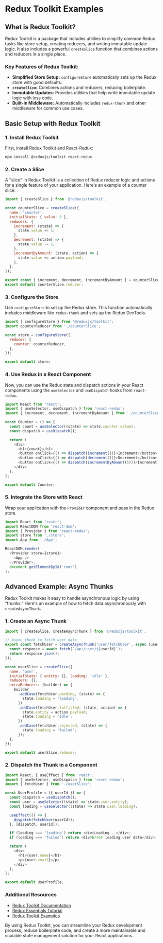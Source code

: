 # Redux Toolkit Examples

## What is Redux Toolkit?

Redux Toolkit is a package that includes utilities to simplify common Redux tasks like store setup, creating reducers, and writing immutable update logic. It also includes a powerful `createSlice` function that combines actions and reducers in a single place.

### Key Features of Redux Toolkit:

- **Simplified Store Setup:** `configureStore` automatically sets up the Redux store with good defaults.
- **`createSlice`:** Combines actions and reducers, reducing boilerplate.
- **Immutable Updates:** Provides utilities that help write immutable update logic with less code.
- **Built-in Middleware:** Automatically includes `redux-thunk` and other middleware for common use cases.

## Basic Setup with Redux Toolkit

### 1. Install Redux Toolkit

First, install Redux Toolkit and React-Redux:

```bash
npm install @reduxjs/toolkit react-redux
```

### 2. Create a Slice

A "slice" in Redux Toolkit is a collection of Redux reducer logic and actions for a single feature of your application. Here's an example of a counter slice:

```js
import { createSlice } from '@reduxjs/toolkit';

const counterSlice = createSlice({
  name: 'counter',
  initialState: { value: 0 },
  reducers: {
    increment: (state) => {
      state.value += 1;
    },
    decrement: (state) => {
      state.value -= 1;
    },
    incrementByAmount: (state, action) => {
      state.value += action.payload;
    },
  },
});

export const { increment, decrement, incrementByAmount } = counterSlice.actions;
export default counterSlice.reducer;
```

### 3. Configure the Store

Use `configureStore` to set up the Redux store. This function automatically includes middleware like `redux-thunk` and sets up the Redux DevTools.

```js
import { configureStore } from '@reduxjs/toolkit';
import counterReducer from './counterSlice';

const store = configureStore({
  reducer: {
    counter: counterReducer,
  },
});

export default store;
```

### 4. Use Redux in a React Component

Now, you can use the Redux state and dispatch actions in your React components using the `useSelector` and `useDispatch` hooks from `react-redux`.

```js
import React from 'react';
import { useSelector, useDispatch } from 'react-redux';
import { increment, decrement, incrementByAmount } from './counterSlice';

const Counter = () => {
  const count = useSelector((state) => state.counter.value);
  const dispatch = useDispatch();

  return (
    <div>
      <h1>{count}</h1>
      <button onClick={() => dispatch(increment())}>Increment</button>
      <button onClick={() => dispatch(decrement())}>Decrement</button>
      <button onClick={() => dispatch(incrementByAmount(5))}>Increment by 5</button>
    </div>
  );
};

export default Counter;
```

### 5. Integrate the Store with React

Wrap your application with the `Provider` component and pass in the Redux store.

```js
import React from 'react';
import ReactDOM from 'react-dom';
import { Provider } from 'react-redux';
import store from './store';
import App from './App';

ReactDOM.render(
  <Provider store={store}>
    <App />
  </Provider>,
  document.getElementById('root')
);
```

## Advanced Example: Async Thunks

Redux Toolkit makes it easy to handle asynchronous logic by using "thunks." Here's an example of how to fetch data asynchronously with `createAsyncThunk`.

### 1. Create an Async Thunk

```js
import { createSlice, createAsyncThunk } from '@reduxjs/toolkit';

// Async thunk to fetch user data
export const fetchUser = createAsyncThunk('user/fetchUser', async (userId) => {
  const response = await fetch(`/api/user/${userId}`);
  return response.json();
});

const userSlice = createSlice({
  name: 'user',
  initialState: { entity: {}, loading: 'idle' },
  reducers: {},
  extraReducers: (builder) => {
    builder
      .addCase(fetchUser.pending, (state) => {
        state.loading = 'loading';
      })
      .addCase(fetchUser.fulfilled, (state, action) => {
        state.entity = action.payload;
        state.loading = 'idle';
      })
      .addCase(fetchUser.rejected, (state) => {
        state.loading = 'failed';
      });
  },
});

export default userSlice.reducer;
```

### 2. Dispatch the Thunk in a Component

```js
import React, { useEffect } from 'react';
import { useSelector, useDispatch } from 'react-redux';
import { fetchUser } from './userSlice';

const UserProfile = ({ userId }) => {
  const dispatch = useDispatch();
  const user = useSelector((state) => state.user.entity);
  const loading = useSelector((state) => state.user.loading);

  useEffect(() => {
    dispatch(fetchUser(userId));
  }, [dispatch, userId]);

  if (loading === 'loading') return <div>Loading...</div>;
  if (loading === 'failed') return <div>Error loading user data</div>;

  return (
    <div>
      <h1>{user.name}</h1>
      <p>{user.email}</p>
    </div>
  );
};

export default UserProfile;
```

### Additional Resources

- [Redux Toolkit Documentation](https://redux-toolkit.js.org/)
- [Redux Essentials Tutorial](https://redux.js.org/tutorials/essentials/part-1-overview-concepts)
- [Redux Toolkit Examples](https://github.com/reduxjs/redux-toolkit/tree/master/examples)

By using Redux Toolkit, you can streamline your Redux development process, reduce boilerplate code, and create a more maintainable and scalable state management solution for your React applications.
